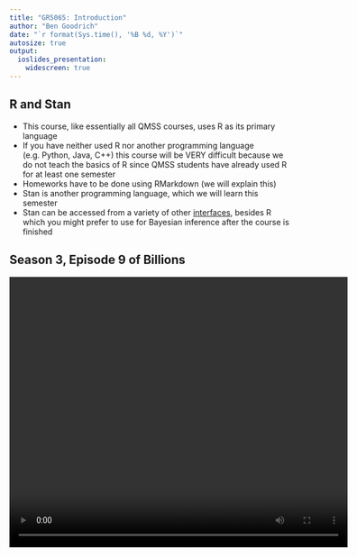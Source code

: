 ```yaml
---
title: "GR5065: Introduction"
author: "Ben Goodrich"
date: "`r format(Sys.time(), '%B %d, %Y')`"
autosize: true
output: 
  ioslides_presentation:
    widescreen: true
---
```

<style type="text/css">
slides > slide:not(.nobackground):after {
content: '';
}
</style>
<style>
.column-left{
  float: left;
  width: 33%;
  text-align: left;
}
.column-right{
  float: right;
  width: 33%;
  text-align: right;
}
</style>

## R and Stan

* This course, like essentially all QMSS courses, uses R as its primary language
* If you have neither used R nor another programming language (e.g. Python, Java, C++)
  this course will be VERY difficult because we do not teach the basics of R since
  QMSS students have already used R for at least one semester
* Homeworks have to be done using RMarkdown (we will explain this)
* Stan is another programming language, which we will learn this semester
* Stan can be accessed from a variety of other [interfaces](http://mc-stan.org/users/interfaces/index.html),
  besides R which you might prefer to use for Bayesian inference after the course is finished 

## Season 3, Episode 9 of Billions

<video width="600" height="480" controls>
  <source src="https://video.twimg.com/ext_tw_video/999106109523742720/pu/vid/640x360/ljdUoEqXji0ES_CV.mp4?tag=3" type="video/mp4">
Your browser does not support the video tag.
</video> 

## Stan Is Trending

![](downloads.png)


## Obligatory Disclosure

* Ben is an employee of Columbia University, which has received several research grants to develop Stan
* Ben is also a manager of GG Statistics LLC, which uses Stan for business purposes
* According to Columbia University 
  [policy](https://research.columbia.edu/content/conflict-interest-and-research), any such employee who 
  has any equity stake in, a title (such as officer or director) with, or is expected to earn at least 
  $\$5,000.00$ per year from a private company is required to disclose these facts in presentations

## Quotes from McElreath (2016, p.3)

- "statistics is neither mathematics nor a science, but rather a branch of engineering"
- "Advanced courses in statistics do emphasize engineering, but most scientists never get that far. Teaching statistics this way is like teaching engineering backwards, starting with bridge building and ending with basic physics."
- "Serious trouble begins when scholars move on to conducting innovative research, pushing the boundaries of their specialties. It's as if we got our hydraulic engineers by promoting plumbers."
- "Why aren’t the tests enough for innovative research? The classical procedures of introductory statistics tend to be inflexible and fragile. By inflexible, I mean that they have very limited ways to adapt to unique research contexts. By fragile, I mean that they fail in unpredictable ways when applied to new contexts."

## Probability

* The analogue of "basic physics" for us is probability: a shared language for communicating about 
  uncertain (sometimes future) propositions
* QMSS does not offer / encourage a probability course such as 
  [GU4203](http://www.columbia.edu/cu/bulletin/uwb/subj/STAT/GU4203-20183-001/)
* To be Bayesian, you have to know / learn probability theory
    1. Probability theory for discrete random variables (starting Thursday)
    2. Probability theory for continuous random variables (in two weeks)
    3. Probability theory for multivariate random variables (near Spring Break)
* To be Bayesian, you have to know a good bit about computer programming
* To be Bayesian, you have to know a good bit about the substance of what you are modeling
* To be Bayesian, you have to be prepared for everyone (even other Bayesians) to disagree with you
    
## Aristotelian (Classical Propositional) Logic

1. All men are mortal
2. Socrates is a man
3. Ergo, Socrates is mortal
* There are zero interesting applications of deductive logic in the social sciences
* The closest is perhaps democratic peace "theory":
    1. No two democracies fight a war against each other
    2. Australia and Germany are democracies
    3. Ergo, Australia and German will not fight a war against each other
* Whether (1) is true depends on how you operationalize "democracy" and "war" so
  the literature has descended into debates over things like whether a country
  is a democracy or whether a conflict they were involved in is a war
* A much better question is: Why are democracies much less likely to fight a war against
  each other compared to wars involving an autocracy?

## Probability as an Extension of Aristotelian Logic

* Various [people](https://arxiv.org/abs/1706.05261) have characterized probability as a 
  weaker form of logic where propositions are not necessarily true or false
* In R and many other programming languages, `TRUE` maps to $1$ and `FALSE` maps to $0$
  for the purpose of doing arithmetic on them. If so, probabilities are the real
  numbers between $0$ and $1$.
* An example from last year
    1. Parties of unpopular presidents TEND to lose seats in US midterm elections
    2. Trump is, and is LIKELY to remain, unpopular
    3. Ergo, the Republicans will PROBABLY lose seats in the $2018$ elections
* None of (1), (2), or (3) is guaranteed, although (3) seems plausible --- to some
  degree --- if you accept both (1) and (2)
* Bayesianism is a school of thought that uses probability to describe the
  degree of belief (with quantified uncertainty) that a proposition is true

## Four Sources of Uncertainty

1. Uncertainty about parameters in models
2. Uncertainty about which model is best
3. Uncertainty about what to do with the output of the (best) model(s)
4. Uncertainty about whether the software works as intended

* Bayesians use probability to describe their uncertainty in (1) and (2)
* The Bayesian approach links with decision theory, which prescribes (3)
* The Stan software does as much as we can to mitigate (4)
* By implication, other approaches / software may refer to probability
  but fail to handle one or more of the above four items
* These include  randomization inference, frequentist inference, supervised 
  learning, and others
    
## Introduction to Randomization Inference

* In the 1920s, Fisher devised a method of inference for experiments where:
    1. The only parameter is the Average Treatment Effect (ATE) for
      the subjects who participate in the experiment
    2. There is no model to speak of
    3. Hard to say what to do with the ATE due, in part, to 
       generalizeability
    4. The (subsequent) implementation in software is simple   

* There are `r format(choose(22, 11))` ways to
  assign $11$ out of $22$ people to treatment
* The researcher choses one of them AT RANDOM
* Randomization of the treatment variable creates the need for probability. Everything after that 
  randomization has a probability distribution that is conditioned on everything before.

## Conclusion of Randomization Inference

* Administer the treatment to those in the treatment group & later measure $Y$
* Estimated ATE is the difference in mean outcomes between these two groups
* What about the difference in means between the OTHER
  `r format(choose(22, 11) - 1L)` ways to
  divide $22$ people into two groups of $11$?
* You might anticipate that the way treatment was ACTUALLY assigned would
  have (among) the largest difference(s) in means between the two groups but
  there is some probability that is not true
* If and only if the true treatment effect is zero then the OTHER
  `r format(choose(22, 11) - 1L)` differences
  in means form a probability distribution of estimated ATEs
* The proportion of these 
  `r format(choose(22, 11))` ATE estimates
  that are greater in magnitude than the actual ATE estimate is the $p$-value
  of a null hypothesis
  
## Frequentist Inference

* In the 1920s, Fisher also devised a method of inference for observational data where
  the goal is to make an inference about a population parameter from a relatively small 
  RANDOM sample from that population
* For example, the British population was about $36$ million at the time and 
  the government might take a sample of $500$. There are $e \approx$ `r exp(1)`
  raised to the power of `r lchoose(36 * 10^6, 500)` ways of doing so.
* The data collector chooses one at random and gives the data to the analyst
  who estimates, for example, the population mean with the sample mean
* What about the other $-1 + e^{6088.1808245}$ OTHER ways that a sample of 
  size $500$ out of $36$ million could have been drawn to estimate the
  population mean?
* The probability distribution of the sample mean estimator over the 
  $e^{6088.1808245}$ ways to draw such a sample can be derived analytically
* In the 1930s, Neyman & Pearson devised a way of testing 2 point
  hypotheses about the population mean and popularized the confidence interval estimator
  
## Quotes from McElreath (2015, p.4&10)

- "The greatest obstacle that I encounter among students and colleagues is the tacit belief that the proper objective of statistical inference is to test null hypotheses"
    - Hypotheses are not models
    - Measurement error prevents deductive falsification
- "Instead, what researchers need is ... a set of principles for designing, building, and refining special-purpose statistical procedures. Every major branch of statistical philosophy possesses such a unified theory. But the theory is never taught in introductory ... courses. So there are benefits in rethinking statistical inference as a set of strategies, instead of a set of pre-made tools."

1. Bayesian data analysis 
2. Multilevel models
3. Model comparison using information criteria

## Bayesian Inference

* Uncertainty creates the need for probability to describe beliefs
* You have beliefs about how much the S&P500 will grow by the end of $2019$
* You express your beliefs with a probability distribution, such as a normal
  distribution with a mean of $+2\%$ and a standard deviation of $5\%$
* As more data comes during $2019$, you update your beliefs about
  where the S&P500 will be at the end of $2019$ to some new probability distribution
* Note the data are not, and need not be, a sample or an experiment for you to
  use probability distributions to describe your beliefs in a rigorous way 

## Supervised Learning

- Suppose there is a dataset of size $N$, which generally is neither an
  experiment nor a sample from any well-defined population so Fisher's
  work doesn't apply
- There are $\frac{N!}{n!\left(N - n\right)!}$ ways to divide this dataset
  into a training dataset of size $n$ and a testing dataset of size $N - n$
- The analyst chooses one split at random, then
    * chooses parameters to minimize some loss function in the training data
    * uses them to predict the outcome in the testing data
    * compares the predictive accuracy to other models
- What about the other $-1 + \frac{N!}{n!\left(N - n\right)!}$ OTHER ways to 
  divide a dataset into training and testing, which could be used to generate a 
  probability distribution over a measure of predictive accuracy.
  Data miners often do not bother.
- Most (but not all) supervised learning ignores all forms of uncertainty

## (Dis)Advantages of Bayesian Inference

- Bayesian inference remains useful in situations other paradigms specialize in:
    - Experiments: What are your beliefs about the ATE after seeing the data?
    - Repeated designs: Bayesian estimates have correct frequentist properties
    - Predictive modeling: If you only care about predictions, use the 
      posterior predictive distribution
- Bayesian inference is very useful when you are using the results to make a decision
  or take an action; other paradigms are not
- Bayesian inference is orders of magnitude more difficult for your computer because
  it is attempting to answer a more ambitious question
- The Bayesian approach is better suited for convincing yourself of something than
  convincing other people

## Different Perspectives on Probability

What is the paradigm?      | What is fixed?                  | What is random?      | What is averaged over?    | What is the conclusion?
------------- | --------------------------------| -------------------- | ----------------------------------| -----------------------
Randomization | ${y_1, y_2, \dots, y_N}$        | Treatment assignment | Hypothetical experiments     | ATE $\neq 0$?
Frequentist   | $Y$, $\boldsymbol{\theta}$, $N$ | Sample inclusion     | Confidence interval catches | Type I error rate is known 
Supervised learning    | ${y_1, y_2, \dots, y_N}$        | Training / testing inclusion   | Loss in the testing data | Some procedure predicts best
Bayesian      | ${y_1, y_2, \dots, y_N}$, $\boldsymbol{\theta}$ | Beliefs about $\boldsymbol{\theta}$ | Functions of posterior draws of $\theta$ \| $y_1, y_2, \dots, y_N$ | Decision or action

## Objectivity and Subjectivity

- Under weak and not particularly controversial assumptions, Bayesian inference is THE objective way
  to update your beliefs about (functions of) $\theta$ in light of new data $y_1, y_2, \dots, y_N$
- Nevertheless, the Bayesian approach is labeled subjective because it does not say what your beliefs about 
  $\theta$ should be before you receive $y_1, y_2, \dots, y_N$
- Thus, if you currently believe something absurd about $\theta$ now, your beliefs about $\theta$ will
  merely be less absurd after updating them with $y_1, y_2, \dots, y_N$
- The big problem is not that people believe wrong things now, but that they do not update their 
  beliefs about $\theta$ according to Bayesian principles when they observe $y_1, y_2, \dots, y_N$
- In fact, in some situations, observing data that contradicts people's previous beliefs makes them
  believe in their wrong beliefs more strongly
- Bayesian principles are also used in formal models, but as an assumption about how people
  should behave rather than a behavioral description
